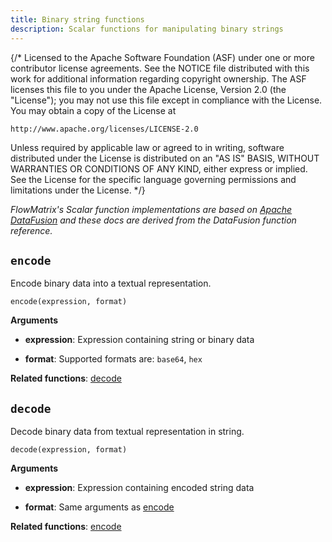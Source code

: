 ```yaml
---
title: Binary string functions
description: Scalar functions for manipulating binary strings
---
```


{/*
  Licensed to the Apache Software Foundation (ASF) under one
  or more contributor license agreements.  See the NOTICE file
  distributed with this work for additional information
  regarding copyright ownership.  The ASF licenses this file
  to you under the Apache License, Version 2.0 (the
  "License"); you may not use this file except in compliance
  with the License.  You may obtain a copy of the License at

    http://www.apache.org/licenses/LICENSE-2.0

  Unless required by applicable law or agreed to in writing,
  software distributed under the License is distributed on an
  "AS IS" BASIS, WITHOUT WARRANTIES OR CONDITIONS OF ANY
  KIND, either express or implied.  See the License for the
  specific language governing permissions and limitations
  under the License.
 */}

_FlowMatrix's Scalar function implementations are based on
[Apache DataFusion](https://arrow.apache.org/datafusion/) and these docs are derived from
the DataFusion function reference._

## `encode`

Encode binary data into a textual representation.

```
encode(expression, format)
```

**Arguments**

- **expression**: Expression containing string or binary data

- **format**: Supported formats are: `base64`, `hex`

**Related functions**:
[decode](#decode)

## `decode`

Decode binary data from textual representation in string.

```
decode(expression, format)
```

**Arguments**

- **expression**: Expression containing encoded string data

- **format**: Same arguments as [encode](#encode)

**Related functions**:
[encode](#encode)
